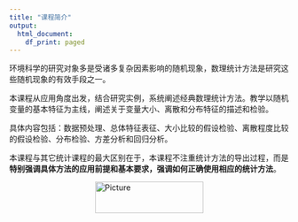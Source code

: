 ```yaml
---
title: "课程简介"
output:
  html_document:
    df_print: paged
---
```


环境科学的研究对象多是受诸多复杂因素影响的随机现象，数理统计方法是研究这些随机现象的有效手段之一。

本课程从应用角度出发，结合研究实例，系统阐述经典数理统计方法。教学以随机变量的基本特征为主线，阐述关于变量大小、离散和分布特征的描述和检验。

具体内容包括：数据预处理、总体特征表征、大小比较的假设检验、离散程度比较的假设检验、分布检验、方差分析和回归分析。

本课程与其它统计课程的最大区别在于，本课程不注重统计方法的导出过程，而是**特别强调具体方法的应用前提和基本要求，强调如何正确使用相应的统计方法**。

<img src="figs/logo.jpg" 
        alt="Picture" 
        width="195" 
        height="57" 
        style="display: block; margin: 0 auto" />